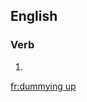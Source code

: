 ==English==

===Verb===
{{head|en|present participle}}

# {{present participle of|dummy up|lang=en}}

[[fr:dummying up]]